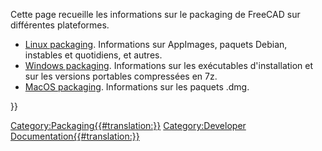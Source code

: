 <languages/>

Cette page recueille les informations sur le packaging de FreeCAD sur différentes plateformes.

* [[Linux_packaging/fr|Linux packaging]]. Informations sur AppImages, paquets Debian, instables et quotidiens, et autres.
* [[Windows_packaging|Windows packaging]]. Informations sur les exécutables d'installation et sur les versions portables compressées en 7z.
* [[MacOS_packaging|MacOS packaging]]. Informations sur les paquets .dmg.

{{Userdocnavi{{#translation:}}}}
[[Category:Packaging{{#translation:}}]]
[[Category:Developer Documentation{{#translation:}}]]
{{clear}}